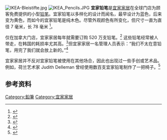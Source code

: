 [[File:IKEA-Bleistifte.jpg|thumb]]
[[File:IKEA_Pencils.JPG|thumb]]
'''宜家铅笔'''是[[宜家家居|宜家家居]]在全球门店为顾客免费提供的小型[[铅笔|铅笔]]。宜家铅笔以多样化的设计而闻名，最早设计为蓝色，后来变为黄色，而如今的宜家铅笔是纯木色。尽管外观颜色有所变化，但尺寸一直为直径 7 毫米，长 78 毫米 <ref>{{Cite web|url = http://www.benito.nl/product/mini_potlood_(ikea_maat).html|title = Mini potlood (IKEA maat)|work = benito.nl|access-date = 2015-09-14|archive-date = 2014-10-06|archive-url = https://web.archive.org/web/20141006072742/http://www.benito.nl/product/mini_potlood_%28ikea_maat%29.html}}</ref>。

仅在加拿大门店，宜家家居每年就需要订购 520 万支铅笔。<ref name="Toronto Star">{{Cite news|url = http://www.thestar.com/life/2010/12/22/a_penchant_for_pencils.html|title = A penchant for pencils|work = [[Toronto_Star|Toronto Star]]|date = 22 December 2010|accessdate = 11 November 2014|author = Cross, Allison|archive-date = 2021-08-30|archive-url = https://web.archive.org/web/20210830214704/https://www.thestar.com/life/2010/12/22/a_penchant_for_pencils.html}}</ref> 这些铅笔经常被人带走，在韩国的耗损率尤其高。<ref name="澎湃新闻">{{Cite news|url = http://www.thepaper.cn/newsDetail_forward_1303681|title = 韩国宜家免费铅笔两年的供应量，两个月内被“顺”光 = 澎湃新闻|date = 13 February 2015|accessdate = 15 September 2015|author = 方晓|archive-date = 2016-03-04|archive-url = https://web.archive.org/web/20160304135232/http://www.thepaper.cn/newsDetail_forward_1303681}}</ref>但宜家家居一名管理人员表示：“我们不太在意铅笔，用完了我们就会放上新的。”<ref>{{Cite news|title = IKEA Pencils Test Koreans’ Civility|url = http://koreabizwire.com/ikea-pencils-test-koreans-civility/30158|accessdate = 10 June 2015|work = KoreaBizWire|date = February 13, 2015|archive-date = 2020-11-08|archive-url = https://web.archive.org/web/20201108130603/http://koreabizwire.com/ikea-pencils-test-koreans-civility/30158}}</ref>

宜家家居并不反对宜家铅笔被使用在其他场合，因此也出现过一些手创或艺术品。例如，荷兰艺术家 Judith Delleman 曾经使用数百支宜家铅笔制作了一把椅子。<ref name="Toronto Star">{{Cite news|url = http://www.thestar.com/life/2010/12/22/a_penchant_for_pencils.html|title = A penchant for pencils|work = [[Toronto_Star|Toronto Star]]|date = 22 December 2010|accessdate = 11 November 2014|author = Cross, Allison}}</ref>

{{cn|在某些国家，将铅笔从宜家家居门店里带走是违法行为。}}

== 参考资料 ==
{{Reflist}}

{{tech-stub}}
[[Category:鉛筆|Category:鉛筆]]
[[Category:宜家家居|Category:宜家家居]]